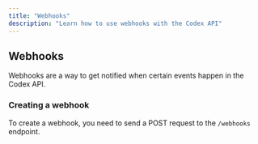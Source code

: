 ```yaml
---
title: "Webhooks"
description: "Learn how to use webhooks with the Codex API"
---
```


## Webhooks

Webhooks are a way to get notified when certain events happen in the Codex API.

### Creating a webhook

To create a webhook, you need to send a POST request to the `/webhooks` endpoint.
